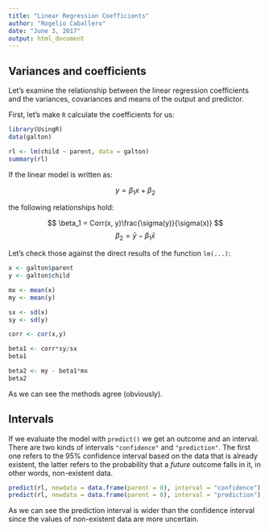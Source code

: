 ```yaml
---
title: "Linear Regression Coefficients"
author: "Rogelio Caballero"
date: "June 3, 2017"
output: html_document
---
```

## Variances and coefficients

Let's examine the relationship between the linear regression coefficients and the variances, covariances and means of the output and predictor.

First, let's make ```R``` calculate the coefficients for us:
```r
library(UsingR)
data(galton)

rl <- lm(child ~ parent, data = galton)
summary(rl)
```

If the linear model is written as:

$$
y = \beta_1 x + \beta_2 
$$

the following relationships hold:

$$
\beta_1 = Corr(x, y)\frac{\sigma(y)}{\sigma(x)}
$$
$$
\beta_2 = \bar{y}-\beta_1\bar{x}
$$

Let's check those against the direct results of the function ```lm(...)```:

```r
x <- galton$parent
y <- galton$child

mx <- mean(x)
my <- mean(y)

sx <- sd(x)
sy <- sd(y)

corr <- cor(x,y)

beta1 <- corr*sy/sx
beta1

beta2 <- my - beta1*mx
beta2
```
As we can see the methods agree (obviously).

## Intervals

If we evaluate the model with ```predict()``` we get an outcome and an interval. There are two kinds of intervals ```"confidence"``` and ```"prediction"```. The first one refers to the 95% confidence interval based on the data that is already existent, the latter refers to the probability that a *future* outcome falls in it, in other words, non-existent data.

```r
predict(rl, newdata = data.frame(parent = 0), interval = "confidence")
predict(rl, newdata = data.frame(parent = 0), interval = "prediction")
```

As we can see the prediction interval is wider than the confidence interval since the values of non-existent data are more uncertain.